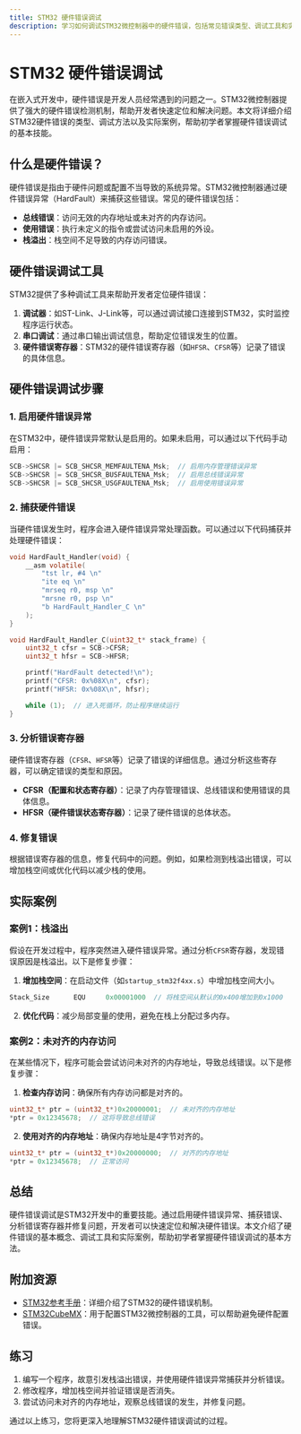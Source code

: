```yaml
---
title: STM32 硬件错误调试
description: 学习如何调试STM32微控制器中的硬件错误，包括常见错误类型、调试工具和实际案例。
---
```


# STM32 硬件错误调试

在嵌入式开发中，硬件错误是开发人员经常遇到的问题之一。STM32微控制器提供了强大的硬件错误检测机制，帮助开发者快速定位和解决问题。本文将详细介绍STM32硬件错误的类型、调试方法以及实际案例，帮助初学者掌握硬件错误调试的基本技能。

## 什么是硬件错误？

硬件错误是指由于硬件问题或配置不当导致的系统异常。STM32微控制器通过硬件错误异常（HardFault）来捕获这些错误。常见的硬件错误包括：

- **总线错误**：访问无效的内存地址或未对齐的内存访问。
- **使用错误**：执行未定义的指令或尝试访问未启用的外设。
- **栈溢出**：栈空间不足导致的内存访问错误。

## 硬件错误调试工具

STM32提供了多种调试工具来帮助开发者定位硬件错误：

1. **调试器**：如ST-Link、J-Link等，可以通过调试接口连接到STM32，实时监控程序运行状态。
2. **串口调试**：通过串口输出调试信息，帮助定位错误发生的位置。
3. **硬件错误寄存器**：STM32的硬件错误寄存器（如`HFSR`、`CFSR`等）记录了错误的具体信息。

## 硬件错误调试步骤

### 1. 启用硬件错误异常

在STM32中，硬件错误异常默认是启用的。如果未启用，可以通过以下代码手动启用：

```c
SCB->SHCSR |= SCB_SHCSR_MEMFAULTENA_Msk;  // 启用内存管理错误异常
SCB->SHCSR |= SCB_SHCSR_BUSFAULTENA_Msk;  // 启用总线错误异常
SCB->SHCSR |= SCB_SHCSR_USGFAULTENA_Msk;  // 启用使用错误异常
```

### 2. 捕获硬件错误

当硬件错误发生时，程序会进入硬件错误异常处理函数。可以通过以下代码捕获并处理硬件错误：

```c
void HardFault_Handler(void) {
    __asm volatile(
        "tst lr, #4 \n"
        "ite eq \n"
        "mrseq r0, msp \n"
        "mrsne r0, psp \n"
        "b HardFault_Handler_C \n"
    );
}

void HardFault_Handler_C(uint32_t* stack_frame) {
    uint32_t cfsr = SCB->CFSR;
    uint32_t hfsr = SCB->HFSR;

    printf("HardFault detected!\n");
    printf("CFSR: 0x%08X\n", cfsr);
    printf("HFSR: 0x%08X\n", hfsr);

    while (1);  // 进入死循环，防止程序继续运行
}
```

### 3. 分析错误寄存器

硬件错误寄存器（`CFSR`、`HFSR`等）记录了错误的详细信息。通过分析这些寄存器，可以确定错误的类型和原因。

- **CFSR（配置和状态寄存器）**：记录了内存管理错误、总线错误和使用错误的具体信息。
- **HFSR（硬件错误状态寄存器）**：记录了硬件错误的总体状态。

### 4. 修复错误

根据错误寄存器的信息，修复代码中的问题。例如，如果检测到栈溢出错误，可以增加栈空间或优化代码以减少栈的使用。

## 实际案例

### 案例1：栈溢出

假设在开发过程中，程序突然进入硬件错误异常。通过分析`CFSR`寄存器，发现错误原因是栈溢出。以下是修复步骤：

1. **增加栈空间**：在启动文件（如`startup_stm32f4xx.s`）中增加栈空间大小。

```c
Stack_Size      EQU     0x00001000  // 将栈空间从默认的0x400增加到0x1000
```

2. **优化代码**：减少局部变量的使用，避免在栈上分配过多内存。

### 案例2：未对齐的内存访问

在某些情况下，程序可能会尝试访问未对齐的内存地址，导致总线错误。以下是修复步骤：

1. **检查内存访问**：确保所有内存访问都是对齐的。

```c
uint32_t* ptr = (uint32_t*)0x20000001;  // 未对齐的内存地址
*ptr = 0x12345678;  // 这将导致总线错误
```

2. **使用对齐的内存地址**：确保内存地址是4字节对齐的。

```c
uint32_t* ptr = (uint32_t*)0x20000000;  // 对齐的内存地址
*ptr = 0x12345678;  // 正常访问
```

## 总结

硬件错误调试是STM32开发中的重要技能。通过启用硬件错误异常、捕获错误、分析错误寄存器并修复问题，开发者可以快速定位和解决硬件错误。本文介绍了硬件错误的基本概念、调试工具和实际案例，帮助初学者掌握硬件错误调试的基本方法。

## 附加资源

- [STM32参考手册](https://www.st.com/resource/en/reference_manual/dm00031020-stm32f405-415-stm32f407-417-stm32f427-437-and-stm32f429-439-advanced-arm-based-32-bit-mcus-stmicroelectronics.pdf)：详细介绍了STM32的硬件错误机制。
- [STM32CubeMX](https://www.st.com/en/development-tools/stm32cubemx.html)：用于配置STM32微控制器的工具，可以帮助避免硬件配置错误。

## 练习

1. 编写一个程序，故意引发栈溢出错误，并使用硬件错误异常捕获并分析错误。
2. 修改程序，增加栈空间并验证错误是否消失。
3. 尝试访问未对齐的内存地址，观察总线错误的发生，并修复问题。

通过以上练习，您将更深入地理解STM32硬件错误调试的过程。